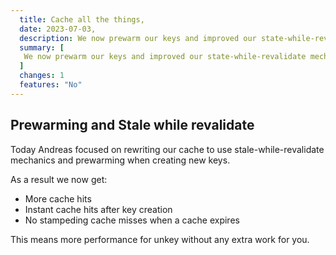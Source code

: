 ```yaml
---
  title: Cache all the things,
  date: 2023-07-03,
  description: We now prewarm our keys and improved our state-while-revalidate mechanics
  summary: [
   We now prewarm our keys and improved our state-while-revalidate mechanics
  ]
  changes: 1
  features: "No"
---
```



## Prewarming and Stale while revalidate 

Today Andreas focused on rewriting our cache to use stale-while-revalidate mechanics and prewarming when creating new keys.

As a result we now get:

- More cache hits
- Instant cache hits after key creation
- No stampeding cache misses when a cache expires

This means more performance for unkey without any extra work for you.